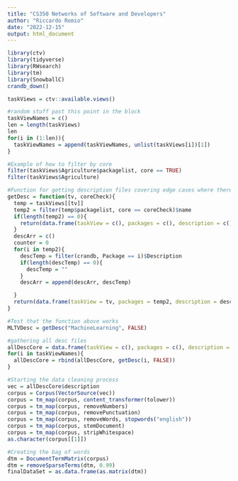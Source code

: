 ```yaml
---
title: "CS350 Networks of Software and Developers"
author: "Riccardo Romio"
date: "2022-12-15"
output: html_document
---
```


```r
library(ctv)
library(tidyverse)
library(RWsearch)
library(tm)
library(SnowballC)
crandb_down()
```

```r
taskViews = ctv::available.views()

#random stuff past this point in the block
taskViewNames = c()
len = length(taskViews)
len
for(i in (1:len)){
  taskViewNames = append(taskViewNames, unlist(taskViews[i])[1])
}
```

```r
#Example of how to filter by core
filter(taskViews$Agriculture$packagelist, core == TRUE)
filter(taskViews$Agriculture)
```

```r
#Function for getting description files covering edge cases where there may not be any packages in a TV or a package has no description file
getDesc = function(tv, coreCheck){
  temp = taskViews[[tv]]
  temp2 = filter(temp$packagelist, core == coreCheck)$name
  if(length(temp2) == 0){
    return(data.frame(taskView = c(), packages = c(), description = c()))
  }
  descArr = c()
  counter = 0
  for(i in temp2){
    descTemp = filter(crandb, Package == i)$Description
    if(length(descTemp) == 0){
      descTemp = ""
    }
    descArr = append(descArr, descTemp)

  }
  return(data.frame(taskView = tv, packages = temp2, description = descArr))
}
```

```r
#Test that the function above works
MLTVDesc = getDesc("MachineLearning", FALSE)
``` 

```r
#gathering all desc files
allDescCore = data.frame(taskView = c(), packages = c(), description = c())
for(i in taskViewNames){
  allDescCore = rbind(allDescCore, getDesc(i, FALSE))
}
```

```r
#Starting the data cleaning process
vec = allDescCore$description
corpus = Corpus(VectorSource(vec))
corpus = tm_map(corpus, content_transformer(tolower))
corpus = tm_map(corpus, removeNumbers)
corpus = tm_map(corpus, removePunctuation)
corpus = tm_map(corpus, removeWords, stopwords("english"))
corpus = tm_map(corpus, stemDocument)
corpus = tm_map(corpus, stripWhitespace)
as.character(corpus[[1]])
```

```r
#Creating the bag of words
dtm = DocumentTermMatrix(corpus)
dtm = removeSparseTerms(dtm, 0.99)
finalDataSet = as.data.frame(as.matrix(dtm))
```


